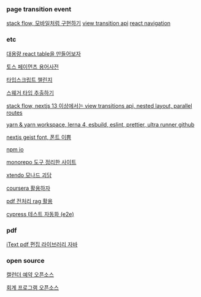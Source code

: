 ### page transition event

[stack flow, 모바일처럼 구현하기](https://stackflow.so/)
[view transition api](https://developer.mozilla.org/en-US/docs/Web/API/View_Transitions_API)
[react navigation](https://reactnavigation.org/docs/getting-started)

### etc

[대용량 react table을 만들어보자](https://lodado.tistory.com/83)

[토스 페이먼츠 용어사전](https://docs.tosspayments.com/resources/glossary/index)

[타입스크립트 챌린지](https://github.com/type-challenges/type-challenges)

[스웨거 타입 추출하기](https://velog.io/@ktw3577/Swagger-%ED%83%80%EC%9E%85-%EC%9E%90%EB%8F%99-%EC%83%9D%EC%84%B1%EA%B8%B0-%EC%A0%81%EC%9A%A9%EA%B8%B0feat.-swagger-typescript-api)

[stack flow, nextjs 13 이상에서는 view transitions api, nested layout, parallel routes](https://github.com/daangn/stackflow/issues/484)

[yarn & yarn workspace, lerna 4, esbuild, eslint, prettier, ultra runner github](https://github.com/tonyfromundefined/monorepo-app-tony)

[nextjs geist font, 폰트 이쁨](https://vercel.com/font)

[npm io](https://npms.io/)

[monorepo 도구 정리한 사이트](https://monorepo.tools/#tools-review)

[xtendo 모나드 괴담](https://xtendo.org/)

[coursera 활용하자](https://www.coursera.org)

[pdf 전처리 rag 활용](https://www.youtube.com/watch?v=O3qFWRObAXw)

[cypress 테스트 자동화 (e2e)](https://developers.kakaomobility.com/docs/techblogs/e2e-testing/)

### pdf

[iText pdf 편집 라이브러리 자바](https://itextpdf.com/resources/downloads)


### open source

[캘런더 예약 오픈소스](https://github.com/calcom/cal.com?tab=readme-ov-file)

[회계 프로그램 오픈소스](https://github.com/frappe/books)

